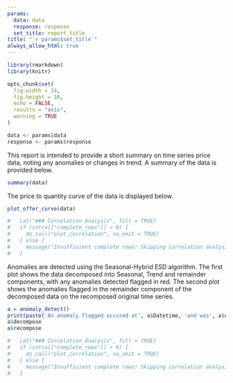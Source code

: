 ```yaml
---
params:
  data: data
  response: response
  set_title: report_title
title: "`r params$set_title`"
always_allow_html: true
---
```

  
```r
library(rmarkdown)
library(knitr)

opts_chunk$set(
  fig.width = 14,
  fig.height = 10,
  echo = FALSE,
  results = "asis",
  warning = TRUE
)

data <- params$data
response <- params$response
```

This report is intended to provide a short summary on time series price data, noting any anomalies or changes in trend.
A summary of the data is provided below.

```r
summary(data)
```

The price to quantity curve of the data is displayed below. 

```r
plot_offer_curve(data)
```

```r
#   cat("### Correlation Analysis", fill = TRUE)
#   if (intro[["complete_rows"]] > 0) {
#     do_call("plot_correlation", na_omit = TRUE)
#   } else {
#     message("Insufficient complete rows! Skipping correlation analysis.")
#   }
```

Anomalies are detected using the Seasonal-Hybrid ESD algorithm. The first plot shows the data decomposed into Seasonal, Trend and remainder components, with any anomalies detected flagged in red. The second plot shows the anomalies flagged in the remainder component of the decomposed data on the recomposed original time series. 

```r
a = anomaly_detect()
print(paste('An anomaly flagged occured at', a$Datetime, 'and was', a$observed))
a$decompose
a$recompose
```

```r
#   cat("### Correlation Analysis", fill = TRUE)
#   if (intro[["complete_rows"]] > 0) {
#     do_call("plot_correlation", na_omit = TRUE)
#   } else {
#     message("Insufficient complete rows! Skipping correlation analysis.")
#   }
```
